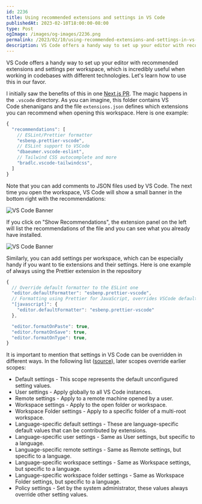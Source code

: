 ```yaml
---
id: 2236
title: Using recommended extensions and settings in VS Code
publishedAt: 2023-02-10T18:00:00-08:00
type: Post
ogImage: /images/og-images/2236.png
permalink: /2023/02/10/using-recommended-extensions-and-settings-in-vs-code
description: VS Code offers a handy way to set up your editor with recommended extensions and settings per workspace, which is incredibly useful when working in codebases with different technologies. Let's learn how to use this in our favor.
---
```


VS Code offers a handy way to set up your editor with recommended extensions and settings per workspace, which is incredibly useful when working in codebases with different technologies. Let's learn how to use this in our favor.

I initially saw the benefits of this in one <A href="https://github.com/vercel/next.js/pull/43954/files">Next.js PR</A>. The magic happens in the `.vscode` directory. As you can imagine, this folder contains VS Code shenanigans and the file `extensions.json` defines which extensions you can recommend when opening this workspace. Here is one example:

```js title=".vscode/extensions.json"
{
  "recommendations": [
    // ESLint/Prettier formatter
    "esbenp.prettier-vscode",
    // ESLint support to VSCode
    "dbaeumer.vscode-eslint",
    // Tailwind CSS autocomplete and more
    "bradlc.vscode-tailwindcss",
  ]
}
```

Note that you can add comments to JSON files used by VS Code. The next time you open the workspace, VS Code will show a small banner in the bottom right with the recommendations:

![VS Code Banner](/wp-content/uploads/2023/02/vscode-banner.png)

If you click on "Show Recommendations", the extension panel on the left will list the recommendations of the file and you can see what you already have installed.

![VS Code Banner](/wp-content/uploads/2023/02/vscode-recommendations.png)

Similarly, you can add settings per workspace, which can be especially handy if you want to tie extensions and their settings. Here is one example of always using the Prettier extension in the repository

```js title=".vscode/settings.json"
{
  // Override default formatter to the ESLint one
  "editor.defaultFormatter": "esbenp.prettier-vscode",
  // Formatting using Prettier for JavaScript, overrides VSCode default.
  "[javascript]": {
    "editor.defaultFormatter": "esbenp.prettier-vscode"
  },

  "editor.formatOnPaste": true,
  "editor.formatOnSave": true,
  "editor.formatOnType": true,
}
```

It is important to mention that settings in VS Code can be overridden in different ways. In the following list ([source](https://code.visualstudio.com/docs/getstarted/settings#_settings-precedence)), later scopes override earlier scopes:

- Default settings - This scope represents the default unconfigured setting values.
- User settings - Apply globally to all VS Code instances.
- Remote settings - Apply to a remote machine opened by a user.
- Workspace settings - Apply to the open folder or workspace.
- Workspace Folder settings - Apply to a specific folder of a multi-root workspace.
- Language-specific default settings - These are language-specific default values that can be contributed by extensions.
- Language-specific user settings - Same as User settings, but specific to a language.
- Language-specific remote settings - Same as Remote settings, but specific to a language.
- Language-specific workspace settings - Same as Workspace settings, but specific to a language.
- Language-specific workspace folder settings - Same as Workspace Folder settings, but specific to a language.
- Policy settings - Set by the system administrator, these values always override other setting values.

